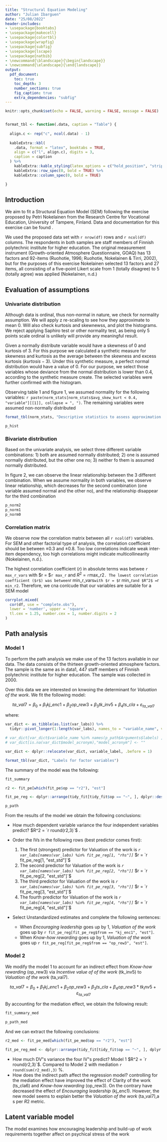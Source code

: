 ```yaml
---
title: "Structural Equation Modeling"
author: "Julian Ibarguen"
date: "25/08/2022"
header-includes:
- \usepackage{booktabs}
- \usepackage{makecell}
- \usepackage{colortbl}
- \usepackage{wrapfig}
- \usepackage{subfig}
- \usepackage{lscape}
- \usepackage{natbib}
- \newcommand{\blandscape}{\begin{landscape}}
- \newcommand{\elandscape}{\end{landscape}}
output:
  pdf_document:
    toc: true
    toc_depth: 3
    number_sections: true
    fig_caption: true
    extra_dependencies: "subfig"
---
```


```r
knitr::opts_chunk$set(echo = FALSE, warning = FALSE, message = FALSE)


format_tbl <- function(.data, caption = "Table") {
  
  align.c <- rep("c", ncol(.data) - 1)
  
  kableExtra::kbl(
    .data, format = "latex", booktabs = TRUE,
    align = c("l", align.c), digits = 3,
    caption = caption
  ) %>%
    kableExtra::kable_styling(latex_options = c("hold_position", "striped")) %>%
    kableExtra::row_spec(0, bold = TRUE) %>%
    kableExtra::column_spec(0, bold = TRUE)

}

```

## Introduction

We aim to fit a Structural Equation Model (SEM) following the exercise proposed by Petri Nokelainen from the Research Centre for Vocational Education, University of Tampere, Finland. Data and documentation for this exercise can be found [\textcolor{blue}{here}](https://www.scribd.com/document/222003310/Sem-Exercise-v2-5).

We used the proposed data set with `r nrow(df)` rows and `r ncol(df)` columns. The respondents in both samples are staff members of Finnish polytechnic institute for higher education. The original measurement instrument (Growth-oriented Atmosphere Questionnaire, GOAQ) has 13 factors and 92-items (Ruohotie, 1996; Ruohotie, Nokelainen & Tirri, 2002), but for the purposes of this exercise Nokelainen selected 13 factors and 27 items, all consisting of a five–point Likert scale from 1 (totally disagree) to 5 (totally agree) was applied (Nokelainen, n.d.)

## Evaluation of assumptions

### Univariate distribution

Although data is ordinal, thus non-normal in nature, we check for normality assumption. We will apply z re-scaling to see how they approximate to mean 0. Will also check kurtosis and skewnewss, and plot the histograms. We reject applying Saphiro test or other normality test, as being only 5 points scale ordinal is unlikely will provide any meaningful result.

Given a normally distribute variable would have a skewness of 0 and kurtosis of 3. For this purpose we calculated a synthetic measure for skewness and kurtosis as the average between the skewness and excess kurtosis ($kurtosis - 3$). Under this synthetic measure, a perfect normal distribution would have a value of 0. For our purpose, we select those variables whose deviance from the normal distribution is lower than 0.4, according to the synthetic measure create. The selected variables were further confirmed with the histogram.


Observing table 1 and figure 1, we assumed normality for the following variables: `r paste(norm_stats[norm_stats$avg_skew_kurt < 0.4, "variable"][[1]], collapse = ", ")`. The remaining variables were assumed non-normally distributed


```r
format_tbl(norm_stats, "Descriptive statistics to assess approximation to normal distribution")
```


```r
p_hist
```

### Bivariate distribution

Based on the univariate analysis, we select three different variable combinations: 1) both are assumed normally distributed; 2) one is assumed normally distributed, but the other one no; 3) neither fo them is assumed normally distributed. 

In figure 2, we can observe the linear relationship between the 3 different combination. When we assume normality in both variables, we observe linear relationship, which decreases for the second combination (one variable assumed normal and the other no), and the relationship disappear for the third combination

```r
p_norm2
p_norm1
p_norm0
```


### Correlation matrix

We observe now the correlation matrix between all `r ncol(df)` variables. For SEM and other factorial type of analysis, the correlation coefficient should be between $\pm 0.3$ and $\pm 0.8$. Too low correlations indicate weak inter-item dependency, too high correlations might indicate multicollinearity (Nokelainen, n.d.). 

The highest correlation coefficient ($r$) in absolute terms was betwee `r max_r_vars` with $r = $`r max_r` and $R^2$ = `r `max_r2`. The lowest correlation coefficient ($r$) was between `r min_r_vars` with $r = $`r min_r` and $R^2$ = `r `min_r2`. Therefore, we cna conlcude that our variables are suitable for a SEM model


```r
corrplot.mixed(
  cor(df, use = "complete.obs"), 
  lower = 'number', upper = 'square', 
  tl.cex = 1.25, number.cex = 1, number.digits = 2
)
```


## Path analysis

### Model 1

To perform the path analysis we make use of the 13 factors available in our data. The data consists of the thirteen growth-oriented atmosphere factors. The sample is the same as in data1, 447 staff members of Finnish polytechnic institute for higher education. The sample was collected in 2000.

Over this data we are interested on knwoing the determinant for _Valuation of the work_. We fit the following model:

$$ta\_val7 = \beta_0 + \beta_1 kj\_enc1 + \beta_2 op\_rew3 + \beta_3 tk\_inv5 + \beta_4ts\_cla + \varepsilon_{ta\_val7}$$

where:

```r
var_dict <- as_tibble(as.list(var_labs)) %>% 
  tidyr::pivot_longer(1:length(var_labs), names_to = "variable_name", values_to = "variable_label")

# var_dict[var_dict$variable_name %in% names(p_path$Arguments$labels) , "model_acronym"] <- p_path$Arguments$labels
# var_dict[is.na(var_dict$model_acronym),"model_acronym"] <- ""

var_dict <- dplyr::relocate(var_dict, variable_label, .before = 1)

format_tbl(var_dict, "Labels for factor variables")

```

The summary of the model was the following:

```r
fit_summary

```

```r
r2 <- fit_pe[which(fit_pe$op == "r2"), "est"]

fit_pe_reg <- dplyr::arrange(tidy_fit[tidy_fit$op == "~", ], dplyr::desc(est_std))

```
```r
p_path
```

From the results of the model we obtain the following conclusions:

* How much dependent variable variance the four independent variables predict? $R^2 = `r round(r2,3)`$ .

* Order the IVs in the following rows (best predictor comes first):
  1. The first (strongest) predictor for Valuation of the work is _`r var_labs[names(var_labs) %in% fit_pe_reg[1, "rhs"]]`_ $r = `r fit_pe_reg[1, "est_std"]`$
  2. The second predictor for Valuation of the work is _`r var_labs[names(var_labs) %in% fit_pe_reg[2, "rhs"]]`_ $r = `r fit_pe_reg[2, "est_std"]`$
  3. The third predictor for Valuation of the work is _`r var_labs[names(var_labs) %in% fit_pe_reg[3, "rhs"]]`_ $r = `r fit_pe_reg[3, "est_std"]`$
  4. The fourth predictor for Valuation of the work is _`r var_labs[names(var_labs) %in% fit_pe_reg[4, "rhs"]]`_ $r = `r fit_pe_reg[4, "est_std"]`$

* Select Unstandardized estimates and complete the following sentences:
  * When _Encouraging leadership_ goes up by 1, _Valuation of the work_ goes up by `r fit_pe_reg[fit_pe_reg$from == "kj_enc1", "est"]`.
  * When _Know-how rewarding_ goes up by 1, _Valuation of the work_ goes up `r fit_pe_reg[fit_pe_reg$from == "op_rew3", "est"]`.


### Model 2

We modify the model 1 to account for an indirect effect from _Know-how rewarding_ (op_rew3) via _Incentive value of of the work_ (tk_inv5) to _Valuation of the work_ (ta_val7).

$$ta\_val7 = \beta_0 + \beta_1 kj\_enc1 + \beta_2 op\_rew3 + \beta_3ts\_cla + \beta_4 op\_rew3 * tk_inv5 + \varepsilon_{ta\_val7}$$

By accounting for the mediation effect, we obtain the following result:

```r
fit_summary_med 

```
```r
p_path_med
```

And we can extract the following conclusions:

```r
r2_med <- fit_pe_med[which(fit_pe_med$op == "r2"), "est"]

fit_pe_reg_med <- dplyr::arrange(tidy_fit[tidy_fit$op == "~", ], dplyr::desc(est_std))

```


* How much DV‟s variance the four IV‟s predict? Model 1 $R^2 = `r round(r2,3)`$. Compared to Model 2 with mediation `r round(sum(r2_med),3)` %.
* How does the indirect path affect the regression model? controlling for the mediation effect have improved the effect of Clarity of the work (ts_cla6) and _Know-how rewarding_ (op_rew3). On the contrary have decreased the effect of _Encouraging leadership_ (kj_enc1). However, the new model seems to explain better the _Valuation of the work_ (ta_val7),a s per $R2$ metric.



## Latent variable model

The model examines how encouraging leadership and build-up of work requirements together affect on psychical stress of the work






























